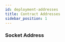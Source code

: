 ```yaml
---
id: deployment-addresses
title: Contract Addresses
sidebar_position: 1
---
```



### Socket Address

<div className="space-y-1 mt-2">
  <ChainConfig />
</div>

<!-- The contract address for `Socket`, `Inbound` and `Outbound` switchboard can be found in the [SocketDL repo](https://github.com/SocketDotTech/socket-DL/blob/imli-prod/deployments/prod_addresses.json).

`FAST`, `NATIVE` and `OPTIMISTIC` switchboard addresses can be found in `integrations`

#### EXAMPLE

Example for connecting Goerli Plug with BSC Testnet Plug

| Param | Value |
| --- | --- |
| `Socket` | `0xA78426325b5e32Affd5f4Bc8ab6575B24DCB1762` |
| Outbound FAST switchboard for BSC Testnet | `0x483D7e9dDBbbE0d376986168Ac4d94E35c485C69` |
| Inbound OPTIMISTIC switchboard for BSC Testnet | `0xD664eF6159562190ea6D1AFa3f0Ea1C0D77D14E3` |

```json
  "5": {
    "SignatureVerifier": "0x805Dc5ac616bCB1A59a446eb1777C0Cc3Aa0c3Fe",
    "Hasher": "0x8456C9F6b202eceBf4f7925603AD930ecF32342b",
    "CapacitorFactory": "0x3504C46095dBB85C01571E8Fa9DE5C07501D4c02",
    "GasPriceOracle": "0x4fD5e06E33e3d602DA1B5F8FE19a02Be2f1f0Dd2",
    "ExecutionManager": "0x88618fD449836578a6FA6d19a256E21b7cac792b",
    "TransmitManager": "0xb72ef406330853C86e2Dbb003e422CaEe27E0Fcd",
    "Socket": "0xA78426325b5e32Affd5f4Bc8ab6575B24DCB1762",
    "integrations": {
      "97": {
        "FAST": {
          "capacitor": "0xeA1166b60196Cd3335880A4173517881CE0294B1",
          "decapacitor": "0xA44206EEA8bCDfB6b63C19963d87CF8d36A2BE5a",
          "switchboard": "0x483D7e9dDBbbE0d376986168Ac4d94E35c485C69"
        },
        "OPTIMISTIC": {
          "capacitor": "0x11021c07BE05BDe3245B0178f64b36F3b2913abb",
          "decapacitor": "0x67C7B4684A139E7914bd4c2f269745c9dFaF398C",
          "switchboard": "0xD664eF6159562190ea6D1AFa3f0Ea1C0D77D14E3"
        }
    }
    }
  }
``` -->
